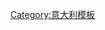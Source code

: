 {{navbox
|title = {{Flagicon|Kingdom of Italy}} [[意大利統一|<span style="color: white">意大利复兴运动</span>]]
| basestyle = background-color: #36BF36
|state = {{{state|autocollapse}}}
|listclass = hlist
|name  = 意大利复兴运动
|group1 =<span style="color: white">{{le|義大利歷史上的邦國列表|List of historic states of Italy|{{white|統一前的義大利}}}}</span>
|list1 =
*[[File:Flag of Kingdom of Sardinia (1848).svg|20px]] [[薩丁尼亞王國]]
*[[File:Flag of the Kingdom of the Two Sicilies (1816).svg|20px]] [[兩西西里王國]]
*[[File:Flag of the Kingdom of Lombardy–Venetia.svg|20px]] [[倫巴第－威尼托王國|倫巴第-威尼西亞王國]]
*[[File:Flag of the Papal States (1825-1870).svg|20px]] [[教宗国]]
*[[File:Flag of the Grand Duchy of Tuscany (1840).svg|20px]] [[托斯卡纳大公国]]
*[[File:Flag of the Duchy of Parma.svg|20px]] [[帕爾馬公國]]
*{{nowrap|[[File:Flag of the Duchy of Modena.svg|20px]] [[摩德納和雷焦公國]]}}
|group2 =<span style="color: white">{{le|義大利統一年表|Timeline of Italian unification|{{white|統一年表}}}}</span>
|list2 =
* [[烧炭党]]
* [[1820年革命]]
* [[1830年革命]]
* [[青年義大利]]
* {{le|新古爾夫主義|Neo-Guelphism}}
* [[1848年革命]]
** [[義大利邦國1848年革命]]
** {{nowrap|[[File:Flag of the Republic of Venice 1848–49.svg|20px]] {{le|聖馬可共和國|Republic of San Marco}}}}
** [[File:Flag of the Roman Republic (19th century).svg|20px]] [[罗马共和国 (19世纪)|羅馬共和國]]
* [[四角防線 (意大利)|四角防線]]
* [[第一次意大利独立战争]]
** [[米兰五日]]
** {{le|梅斯特雷戰役|Battle of Mestre}}
** {{le|西西里1848年革命|Sicilian revolution of independence of 1848}}
** {{le|布雷西亞的十日|Ten Days of Brescia}}
* {{le|貝爾菲奧雷烈士|Belfiore martyrs}}
* [[克里米亚战争]]
* {{le|普隆比耶協定|Plombières Agreement}}
* [[第二次意大利獨立戰爭]]
* [[中意大利聯合省]]
* {{le|千人远征|Expedition of the Thousand}}
* {{le|加里波底獨裁|Dictatorship of Garibaldi}}
* {{le|義大利王國成立宣言|Proclamation of the Kingdom of Italy}}
* {{le|1861年後南義劫掠問題|Brigandage in Southern Italy after 1861}}
* [[罗马问题]]
* [[第三次義大利獨立戰爭]]
* [[攻占罗马]]
* {{le|教皇保障法|Law of Guarantees}}
* {{le|義大利參戰一戰|Italian entry into World War I}}
* {{le|義大利卡納羅攝政政權|Italian Regency of Carnaro}}
|group3 =<span style="color: white">象徵</span>
|list3 =
*{{link-en|帽徽|Cockade of Italy}}
*[[意大利国旗|旗幟]]
|group4 =<span style="color: white">领导人</span>
|list4 =
*{{le|馬西莫·阿澤廖|Massimo d'Azeglio}}
*{{le|阿戈斯提諾·柏塔尼|Agostino Bertani}}
*[[卡米洛·奔索 (加富爾伯爵)]]
*{{le|塞爾索·瑟列提|Celso Ceretti}}
*{{le|費德里柯·孔法洛涅里|Federico Confalonieri}}
*[[弗朗西斯科·克里斯皮]]
*[[朱塞佩·加里波底]]
*{{le|丹尼爾·曼寧|Daniele Manin}}
*[[朱塞佩·马志尼]]
*[[贝蒂诺·里卡索利]]
*{{le|奧略理歐·薩非|Aurelio Saffi}}
*{{le|山托列·迪·散塔羅沙|Annibale Santorre di Rossi de Pomarolo, Count of Santarosa}}
*{{le|魯傑羅·塞蒂莫|Ruggero Settimo}}
*[[维托里奥·埃马努埃莱二世]]
|group5 =<span style="color: white">文學家與哲學家</span>
|list5 =
*{{le|焦凡尼·阿理瓦貝尼|Giovanni Arrivabene}}
*{{le|塞薩爾·巴爾伯|Cesare Balbo}}
*[[焦苏埃·卡尔杜奇]]
*{{le|卡洛·卡塔尼奧|Carlo Cattaneo}}
*{{le|費利切·卡瓦洛帝|Felice Cavallotti}}
*{{le|文森佐·庫科|Vincenzo Cuoco}}
*{{le|朱塞佩·法拉利 (哲學家)|Giuseppe Ferrari (philosopher)|朱塞佩·法拉利}}
*[[乌戈·福斯科洛]]
*{{le|溫琴佐·焦貝爾蒂|Vincenzo Gioberti}}
*{{le|弗朗西斯科·多梅尼科·圭拉齊|Francesco Domenico Guerrazzi}}
*[[贾科莫·莱奥帕尔迪]]
*{{le|弗朗切斯科·洛莫納科|Francesco Lomonaco}}
*{{le|戈弗雷多·馬梅利|Goffredo Mameli}}
*[[亚历山达罗·孟佐尼]]
*{{le|伊波利托·涅沃|Ippolito Nievo}}
*{{le|西爾維奧·佩里科|Silvio Pellico}}
*{{le|卡洛·皮薩卡涅|Carlo Pisacane}}
*{{le|吉安·多梅尼科·羅馬格諾西|Gian Domenico Romagnosi}}
*{{le|安東尼奧·羅斯米尼|Antonio Rosmini}}
*{{le|弗朗切斯科·薩維里歐·薩非|Francesco Saverio Salfi}}
|group6 =<span style="color: white">反对者</span>
|list6 =
*[[庇護九世]]
*[[弗朗茨·约瑟夫一世]]
*[[弗朗切斯科二世 (两西西里)|弗兰切斯科二世]]
*[[克萊門斯·梅特涅]]
*[[约瑟夫·拉德茨基·冯·拉德茨]]
|group7=<span style="color: white">博物館</span>
|list7=
*[[复兴运动博物馆 (博洛尼亚)]]
*[[复兴运动博物馆 (米兰)]]
*[[维托里亚诺|復興運動博物館 (羅馬)]]
*[[意大利复兴运动国家博物馆|復興運動博物館 (都靈)]]
*{{le|三色旗博物館|Museum of the tricolour}}
|group8=<span style="color: white">紀念日</span>
|list8=
*{{le|義大利統一周年紀念日|Anniversary of the Unification of Italy}}
*{{le|義大利國家統一及裝甲軍紀念日|National Unity and Armed Forces Day}}
|group9=<span style="color: white">其他</span>
|list9=
*[[意大利淪陷區|尚未收復的義大利]]
*{{le|義大利民族主義|Italian nationalism}}
*[[红衫军 (意大利)|紅衫軍]]
*{{le|復興運動修正主義|Revisionism of Risorgimento}}
*[[第三羅馬]]
}}<noinclude>
{{collapsible option}}
[[Category:意大利模板]]
</noinclude>
